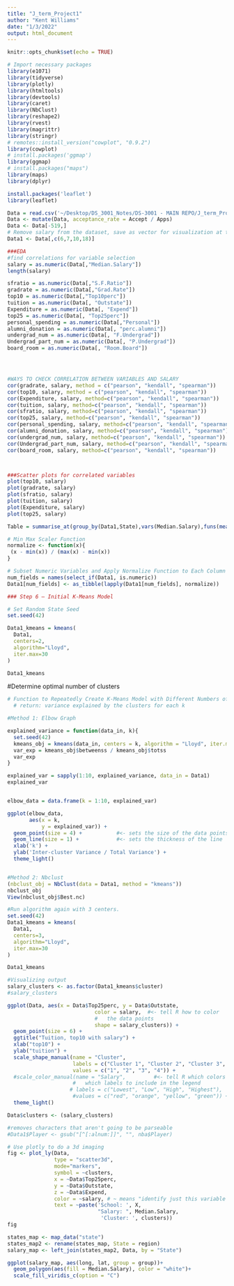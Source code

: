 ```yaml
---
title: "J_term_Project1"
author: "Kent Williams"
date: "1/3/2022"
output: html_document
---
```


```r
knitr::opts_chunk$set(echo = TRUE)
```

```r
# Import necessary packages
library(e1071)
library(tidyverse)
library(plotly)
library(htmltools)
library(devtools)
library(caret)
library(NbClust)
library(reshape2)
library(rvest)
library(magrittr)
library(stringr)
# remotes::install_version("cowplot", "0.9.2")
library(cowplot)
# install.packages('ggmap')
library(ggmap)
# install.packages("maps")
library(maps)
library(dplyr)

install.packages('leaflet')
library(leaflet)
```

```r
Data = read.csv('~/Desktop/DS_3001_Notes/DS-3001 - MAIN REPO/J_term_Project1/College_Data_Project1.csv')
Data <- mutate(Data, acceptance_rate = Accept / Apps)
Data <- Data[-519,]
# Remove salary from the dataset, save as vector for visualization at the end
Data1 <- Data[,c(6,7,10,18)]
```

```r
###EDA
#find correlations for variable selection
salary = as.numeric(Data[,"Median.Salary"])
length(salary)

sfratio = as.numeric(Data[,"S.F.Ratio"])
gradrate = as.numeric(Data[,"Grad.Rate"])
top10 = as.numeric(Data[,"Top10perc"])
tuition = as.numeric(Data[, "Outstate"])
Expenditure = as.numeric(Data[, "Expend"])
top25 = as.numeric(Data[, "Top25perc"])
personal_spending = as.numeric(Data[,"Personal"])
alumni_donation = as.numeric(Data[, "perc.alumni"])
undergrad_num = as.numeric(Data[, "F.Undergrad"])
Undergrad_part_num = as.numeric(Data[, "P.Undergrad"])
board_room = as.numeric(Data[, "Room.Board"])




#WAYS TO CHECK CORRELATION BETWEEN VARIABLES AND SALARY
cor(gradrate, salary, method = c("pearson", "kendall", "spearman"))
cor(top10, salary, method = c("pearson", "kendall", "spearman"))
cor(Expenditure, salary, method=c("pearson", "kendall", "spearman"))
cor(tuition, salary, method=c("pearson", "kendall", "spearman"))
cor(sfratio, salary, method=c("pearson", "kendall", "spearman"))
cor(top25, salary, method=c("pearson", "kendall", "spearman"))
cor(personal_spending, salary, method=c("pearson", "kendall", "spearman"))
cor(alumni_donation, salary, method=c("pearson", "kendall", "spearman"))
cor(undergrad_num, salary, method=c("pearson", "kendall", "spearman"))
cor(Undergrad_part_num, salary, method=c("pearson", "kendall", "spearman"))
cor(board_room, salary, method=c("pearson", "kendall", "spearman"))



###Scatter plots for correlated variables
plot(top10, salary)
plot(gradrate, salary)
plot(sfratio, salary)
plot(tuition, salary)
plot(Expenditure, salary)
plot(top25, salary)

Table = summarise_at(group_by(Data1,State),vars(Median.Salary),funs(mean(.,na.rm=TRUE)))
```

```r
# Min Max Scaler Function
normalize <- function(x){
 (x - min(x)) / (max(x) - min(x))
}

# Subset Numeric Variables and Apply Normalize Function to Each Column
num_fields = names(select_if(Data1, is.numeric))
Data1[num_fields] <- as_tibble(lapply(Data1[num_fields], normalize))
```


```r
### Step 6 — Initial K-Means Model

# Set Random State Seed
set.seed(42)

Data1_kmeans = kmeans(
  Data1,
  centers=2,
  algorithm="Lloyd",
  iter.max=30
)

Data1_kmeans
```


#Determine optimal number of clusters
```r
# Function to Repeatedly Create K-Means Model with Different Numbers of Clusters
  # return: variance explained by the clusters for each k

#Method 1: Elbow Graph

explained_variance = function(data_in, k){
  set.seed(42)
  kmeans_obj = kmeans(data_in, centers = k, algorithm = "Lloyd", iter.max = 30)
  var_exp = kmeans_obj$betweenss / kmeans_obj$totss
  var_exp  
}

explained_var = sapply(1:10, explained_variance, data_in = Data1)
explained_var


elbow_data = data.frame(k = 1:10, explained_var)

ggplot(elbow_data, 
       aes(x = k,  
           y = explained_var)) + 
  geom_point(size = 4) +           #<- sets the size of the data points
  geom_line(size = 1) +            #<- sets the thickness of the line
  xlab('k') + 
  ylab('Inter-cluster Variance / Total Variance') + 
  theme_light()


#Method 2: Nbclust
(nbclust_obj = NbClust(data = Data1, method = "kmeans"))
nbclust_obj
View(nbclust_obj$Best.nc)

```

```r
#Run algorithm again with 3 centers.
set.seed(42)
Data1_kmeans = kmeans(
  Data1,
  centers=3,
  algorithm="Lloyd",
  iter.max=30
)

Data1_kmeans
```


```r
#Visualizing output
salary_clusters <- as.factor(Data1_kmeans$cluster)
#salary_clusters

ggplot(Data, aes(x = Data$Top25perc, y = Data$Outstate,
                            color = salary,  #<- tell R how to color 
                            #   the data points
                            shape = salary_clusters)) + 
  geom_point(size = 6) +
  ggtitle("Tuition, top10 with salary") +
  xlab("top10") +
  ylab("tuition") +
  scale_shape_manual(name = "Cluster", 
                     labels = c("Cluster 1", "Cluster 2", "Cluster 3", "Cluster 4"),
                     values = c("1", "2", "3", "4")) +
  #scale_color_manual(name = "Salary",         #<- tell R which colors to use and
                     #   which labels to include in the legend
                    # labels = c("Lowest", "Low", "High", "Highest"),
                     #values = c("red", "orange", "yellow", "green")) +
  theme_light()
```


```r
Data$clusters <- (salary_clusters)

#removes characters that aren't going to be parseable
#Data1$Player <- gsub("[^[:alnum:]]", "", nba$Player)

# Use plotly to do a 3d imaging 
fig <- plot_ly(Data, 
               type = "scatter3d",
               mode="markers",
               symbol = ~clusters,
               x = ~Data$Top25perc, 
               y = ~Data$Outstate, 
               z = ~Data$Expend,
               color = ~salary, # ~ means "identify just this variable and use all layers (plotly)
               text = ~paste('School: ', X,
                             "Salary: ", Median.Salary,
                              'Cluster: ', clusters))
fig
```

```r
states_map <- map_data("state")
states_map2 <- rename(states_map, State = region)
salary_map <- left_join(states_map2, Data, by = "State")

ggplot(salary_map, aes(long, lat, group = group))+
  geom_polygon(aes(fill = Median.Salary), color = "white")+
  scale_fill_viridis_c(option = "C")

```







